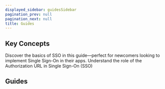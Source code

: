 ```yaml
---
displayed_sidebar: guidesSidebar
pagination_prev: null
pagination_next: null
title: Guides
---
```




## Key Concepts


<CardList size="small">
  <Card title="1. SSO Basics" href="guides/overview-of-sso" linkText="Read">
  Discover the basics of SSO in this guide—perfect for newcomers looking to implement Single Sign-On in their apps.
  </Card>
  <Card title="2. Authorization URL" href="../best-practices/authorization-url" linkText="Read">
  Understand the role of the Authorization URL in Single Sign-On (SSO)
  </Card>
  <Card title="3. Redirect URI" href="/sdks" linkText="Read">
  </Card>
  <Card title="4. Normalized User Profile" href="/sdks" linkText="Read">
  </Card>
  <Card title="5. IdP Initiated SSO" href="/sdks" linkText="Read">
  </Card>
</CardList>

## Guides

<LearnWithFilter />